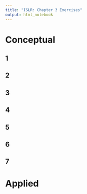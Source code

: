 ```yaml
---
title: "ISLR: Chapter 3 Exercises"
output: html_notebook
---
```


# Conceptual

## 1

## 2

## 3

## 4

## 5

## 6

## 7

# Applied